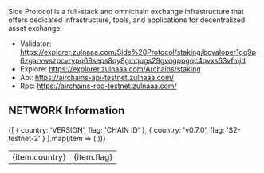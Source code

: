 

<ImageWithText 
  src="/logos/side-protocol.jpg" 
  alt="side protocol logo" 
  text="Side Protocol" 
/>

Side Protocol is a full-stack and omnichain exchange infrastructure that offers dedicated infrastructure, tools, and applications for decentralized asset exchange.

- Validator: https://explorer.zulnaaa.com/Side%20Protocol/staking/bcvaloper1qq9p6zgarvwszpcvrypq69seps8qy8gmqugs29gvqgppgqc4qvxs63vfmjd
- Explore: https://explorer.zulnaaa.com/Archains/staking
- Api: https://airchains-api-testnet.zulnaaa.com/
- Rpc: https://airchains-rpc-testnet.zulnaaa.com/



## NETWORK Information
<table>
  <tbody>
    {[
      { country: 'VERSION', flag: 'CHAIN ID' },
      { country: 'v0.7.0', flag: 'S2-testnet-2' }
    ].map(item => (
      <tr key={item.country}>
        <td>{item.country}</td>
        <td>{item.flag}</td>
      </tr>
    ))}
  </tbody>
</table>

